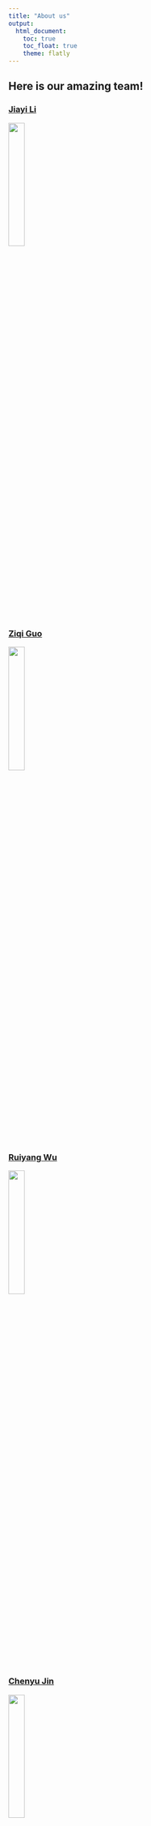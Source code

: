 ```yaml
---
title: "About us"
output: 
  html_document:
    toc: true
    toc_float: true
    theme: flatly
---
```


## Here is our amazing team!

### [**Jiayi Li**](https://yayayyds1122.github.io/)

<img src="images/jiayi.jpg" style="width:25%">

### [**Ziqi Guo**](https://gzqgzq9.github.io/)

<img src="images/Ziqi.jpg" style="width:25%">

### [**Ruiyang Wu**](https://ruiyang-wu.github.io/)

<img src="images/ruiyang.jpg" style="width:25%">

### [**Chenyu Jin**](https://cj0915.github.io/)

<img src="images/capybara.jpg" style="width:25%">